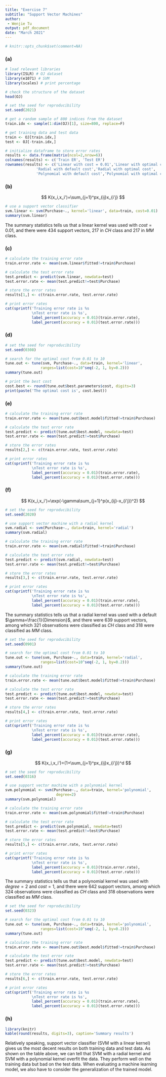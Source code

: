 ```yaml
---
title: "Exercise 7"
subtitle: "Support Vector Machines"
author: 
 - Wenjie Tu
output: pdf_document
date: "March 2021"
---
```


```r
# knitr::opts_chunk$set(comment=NA)
```

### (a)
```r
# load relevant libraries
library(ISLR) # OJ dataset
library(e1071) # SVM
library(scales) # print percentage

# check the structure of the dataset
head(OJ)

# set the seed for reproducibility
set.seed(2021)

# get a random sample of 800 indices from the dataset
train.idx <- sample(1:dim(OJ)[1], size=800, replace=F)

# get training data and test data
train <- OJ[train.idx,]
test <- OJ[-train.idx,]

# initialize dataframe to store error rates
results <- data.frame(matrix(ncol=2,nrow=6))
colnames(results) <- c('Train ER', 'Test ER')
rownames(results) <- c('Linear with cost = 0.01','Linear with optimal cost',
              'Radial with default cost','Radial with optimal cost',
              'Polynomial with default cost','Polynomial with optimal cost')
```

### (b)
\textbf{Linear Kernel}
$$
K(x_i,x_i')=\sum_{j=1}^px_{ij}x_{i'j}
$$
```r
# use a support vector classifier
svm.linear <- svm(Purchase~., kernel='linear', data=train, cost=0.01)
summary(svm.linear)
```

The summary statistics tells us that a linear kernel was used with $cost=0.01$, and there were 434 support vectors, 217 in $CH$ class and 217 in $MM$ class.


### (c)
```r
# calculate the training error rate
train.error.rate <- mean(svm.linear$fitted!=train$Purchase)

# calculate the test error rate
test.predict <- predict(svm.linear, newdata=test)
test.error.rate <- mean(test.predict!=test$Purchase)

# store the error rates
results[1,] <- c(train.error.rate, test.error.rate)

# print error rates
cat(sprintf('Training error rate is %s
            \nTest error rate is %s', 
            label_percent(accuracy = 0.01)(train.error.rate), 
            label_percent(accuracy = 0.01)(test.error.rate)))
```

### (d)
```r
# set the seed for reproducibility
set.seed(0308)

# search for the optimal cost from 0.01 to 10
tune.out <- tune(svm, Purchase~., data=train, kernel='linear', 
                ranges=list(cost=10^seq(-2, 1, by=0.2)))
summary(tune.out)

# print the best cost
cost.best <- round(tune.out$best.parameters$cost, digits=3)
print(paste('The optimal cost is', cost.best))
```

### (e)
```r
# calculate the training error rate 
train.error.rate <- mean(tune.out$best.model$fitted!=train$Purchase)

# calculate the test error rate
test.predict <- predict(tune.out$best.model, newdata=test)
test.error.rate <- mean(test.predict!=test$Purchase)

# store the error rates
results[2,] <- c(train.error.rate, test.error.rate)

# print error rates
cat(sprintf('Training error rate is %s
            \nTest error rate is %s', 
            label_percent(accuracy = 0.01)(train.error.rate), 
            label_percent(accuracy = 0.01)(test.error.rate)))
```

### (f)
\textbf{Radial Kernel}
$$
K(x_i,x_i')=\exp(-\gamma\sum_{j=1}^p(x_{ij}-x_{i'j})^2)
$$
```r
# set the seed for reproducibility
set.seed(2020)

# use support vector machine with a radial kernel
svm.radial <- svm(Purchase~., data=train, kernel='radial')
summary(svm.radial)

# calculate the training error rate
train.error.rate <- mean(svm.radial$fitted!=train$Purchase)

# calculate the test error rate
test.predict <- predict(svm.radial, newdata=test)
test.error.rate <- mean(test.predict!=test$Purchase)

# store the error rates
results[3,] <- c(train.error.rate, test.error.rate)

# print error rates
cat(sprintf('Training error rate is %s
            \nTest error rate is %s', 
            label_percent(accuracy = 0.01)(train.error.rate), 
            label_percent(accuracy = 0.01)(test.error.rate)))
```
The summary statistics tells us that a radial kernel was used with a default $\gamma=\frac{1}{Dimension}$, and there were 639 support vectors, among which 321 observations were classified as $CH$ class and 318 were classified as $MM$ class.

```r
# set the seed for reproducibility
set.seed(0901)

# search for the optimal cost from 0.01 to 10
tune.out <- tune(svm, Purchase~., data=train, kernel='radial', 
                ranges=list(cost=10^seq(-2, 1, by=0.2)))
summary(tune.out)

# calculate the training error rate
train.error.rate <- mean(tune.out$best.model$fitted!=train$Purchase)

# calculate the test error rate
test.predict <- predict(tune.out$best.model, newdata=test)
test.error.rate <- mean(test.predict!=test$Purchase)

# store the error rates
results[4,] <- c(train.error.rate, test.error.rate)

# print error rates
cat(sprintf('Training error rate is %s
            \nTest error rate is %s', 
            label_percent(accuracy = 0.01)(train.error.rate), 
            label_percent(accuracy = 0.01)(test.error.rate)))
```

### (g)
\textbf{Polynomial Kernel}
$$
K(x_i,x_i')=(1+\sum_{j=1}^px_{ij}x_{i'j})^d
$$
```r
# set the seed for reproducibility
set.seed(0316)

# use support vector machine with a polynomial kernel
svm.polynomial <- svm(Purchase~., data=train, kernel='polynomial', 
                       degree=2)
summary(svm.polynomial)

# calculate the training error rate
train.error.rate <- mean(svm.polynomial$fitted!=train$Purchase)

# calculate the test error rate
test.predict <- predict(svm.polynomial, newdata=test)
test.error.rate <- mean(test.predict!=test$Purchase)

# store the error rates
results[5,] <- c(train.error.rate, test.error.rate)

# print error rates
cat(sprintf('Training error rate is %s
            \nTest error rate is %s', 
            label_percent(accuracy = 0.01)(train.error.rate), 
            label_percent(accuracy = 0.01)(test.error.rate)))
```
The summary statistics tells us that a polynomial kernel was used with $degree=2$ and $cost=1$, and there were 642 support vectors, among which 324 observations were classified as $CH$ class and 318 observations were classified as $MM$ class.

```r
# set the seed for reproducibility
set.seed(0323)

# search for the optimal cost from 0.01 to 10
tune.out <- tune(svm, Purchase~., data=train, kernel='polynomial', 
                ranges=list(cost=10^seq(-2, 1, by=0.2)))
summary(tune.out)

# calculate the training error rate
train.error.rate <- mean(tune.out$best.model$fitted!=train$Purchase)

# calculate the test error rate
test.predict <- predict(tune.out$best.model, newdata=test)
test.error.rate <- mean(test.predict!=test$Purchase)

# store the error rates
results[6,] <- c(train.error.rate, test.error.rate)

# print error rates
cat(sprintf('Training error rate is %s
            \nTest error rate is %s', 
            label_percent(accuracy = 0.01)(train.error.rate), 
            label_percent(accuracy = 0.01)(test.error.rate)))
```

### (h)
```r
library(knitr)
kable(round(results, digits=3), caption='Summary results')
```
Relatively speaking, support vector classifier (SVM with a linear kernel) gives us the most decent results on both training data and test data. As shown on the table above, we can tell that SVM with a radial kernel and SVM with a polynomial kernel overfit the data. They perform well on the training data but bad on the test data. When evaluating a machine learning model, we also have to consider the generalization of the trained model.